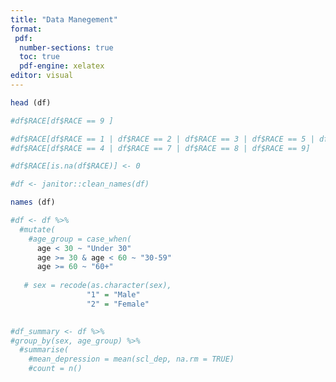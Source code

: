 ```yaml
---
title: "Data Manegement"
format: 
 pdf:
  number-sections: true
  toc: true
  pdf-engine: xelatex
editor: visual
---
```


```r
head (df)
```

```r
#df$RACE[df$RACE == 9 ]
```

```r
#df$RACE[df$RACE == 1 | df$RACE == 2 | df$RACE == 3 | df$RACE == 5 | df$RACE == 6] <- 1
#df$RACE[df$RACE == 4 | df$RACE == 7 | df$RACE == 8 | df$RACE == 9]
```

```r
#df$RACE[is.na(df$RACE)] <- 0

```

```r
#df <- janitor::clean_names(df)
```

```r
names (df)
```

```r
#df <- df %>%
  #mutate(
    #age_group = case_when(
      age < 30 ~ "Under 30"
      age >= 30 & age < 60 ~ "30-59"
      age >= 60 ~ "60+"
    
   # sex = recode(as.character(sex),
                 "1" = "Male"
                 "2" = "Female"
  

```

```r
#df_summary <- df %>%
#group_by(sex, age_group) %>%
  #summarise(
    #mean_depression = mean(scl_dep, na.rm = TRUE)
    #count = n()
```
